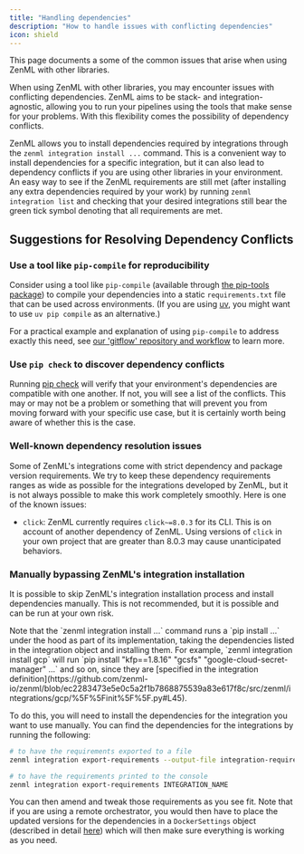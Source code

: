 ```yaml
---
title: "Handling dependencies"
description: "How to handle issues with conflicting dependencies"
icon: shield
---
```


This page documents a some of the common issues that arise when using ZenML with other libraries.

When using ZenML with other libraries, you may encounter issues with conflicting dependencies. ZenML aims to be stack- and integration-agnostic, allowing you to run your pipelines using the tools that make sense for your problems. With this flexibility comes the possibility of dependency conflicts.

ZenML allows you to install dependencies required by integrations through the `zenml integration install ...` command. This is a convenient way to install dependencies for a specific integration, but it can also lead to dependency conflicts if you are using other libraries in your environment. An easy way to see if the ZenML requirements are still met (after installing any extra dependencies required by your work) by running `zenml integration list` and checking that your desired integrations still bear the green tick symbol denoting that all requirements are met.

## Suggestions for Resolving Dependency Conflicts

### Use a tool like `pip-compile` for reproducibility

Consider using a tool like `pip-compile` (available through [the pip-tools package](https://pip-tools.readthedocs.io/)) to compile your dependencies into a static `requirements.txt` file that can be used across environments. (If you are using [uv](https://github.com/astral-sh/uv), you might want to use `uv pip compile` as an alternative.)

For a practical example and explanation of using `pip-compile` to address exactly this need, see [our 'gitflow' repository and workflow](https://github.com/zenml-io/zenml-gitflow#-software-requirements-management) to learn more.

### Use `pip check` to discover dependency conflicts

Running [pip check](https://pip.pypa.io/en/stable/cli/pip%5Fcheck/) will verify that your environment's dependencies are compatible with one another. If not, you will see a list of the conflicts. This may or may not be a problem or something that will prevent you from moving forward with your specific use case, but it is certainly worth being aware of whether this is the case.

### Well-known dependency resolution issues

Some of ZenML's integrations come with strict dependency and package version requirements. We try to keep these dependency requirements ranges as wide as possible for the integrations developed by ZenML, but it is not always possible to make this work completely smoothly. Here is one of the known issues:

* `click`: ZenML currently requires `click~=8.0.3` for its CLI. This is on account of another dependency of ZenML. Using versions of `click` in your own project that are greater than 8.0.3 may cause unanticipated behaviors.

### Manually bypassing ZenML's integration installation

It is possible to skip ZenML's integration installation process and install dependencies manually. This is not recommended, but it is possible and can be run at your own risk.

<Info>
  Note that the `zenml integration install ...` command runs a `pip install ...` under the hood as part of its implementation, taking the dependencies listed in the integration object and installing them. For example, `zenml integration install gcp` will run `pip install "kfp==1.8.16" "gcsfs" "google-cloud-secret-manager" ...` and so on, since they are [specified in the integration definition](https://github.com/zenml-io/zenml/blob/ec2283473e5e0c5a2f1b7868875539a83e617f8c/src/zenml/integrations/gcp/%5F%5Finit%5F%5F.py#L45).
</Info>

To do this, you will need to install the dependencies for the integration you want to use manually. You can find the dependencies for the integrations by running the following:

```bash
# to have the requirements exported to a file
zenml integration export-requirements --output-file integration-requirements.txt INTEGRATION_NAME

# to have the requirements printed to the console
zenml integration export-requirements INTEGRATION_NAME
```

You can then amend and tweak those requirements as you see fit. Note that if you are using a remote orchestrator, you would then have to place the updated versions for the dependencies in a `DockerSettings` object (described in detail [here](/latest/usage/project-setup/customize-docker-builds/docker-settings-on-a-pipeline)) which will then make sure everything is working as you need.
